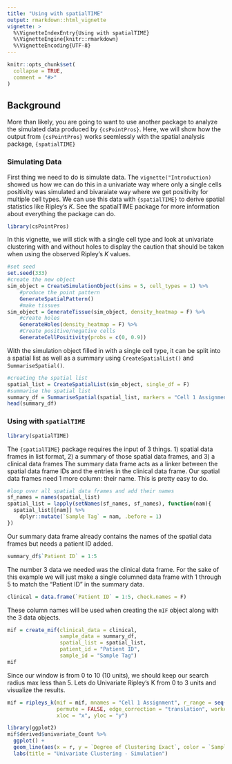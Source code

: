 ```yaml
---
title: "Using with spatialTIME"
output: rmarkdown::html_vignette
vignette: >
  %\VignetteIndexEntry{Using with spatialTIME}
  %\VignetteEngine{knitr::rmarkdown}
  %\VignetteEncoding{UTF-8}
---
```


```r
knitr::opts_chunk$set(
  collapse = TRUE,
  comment = "#>"
)
```

## Background

More than likely, you are going to want to use another package to analyze the simulated data produced by `{csPointPros}`. Here, we will show how the output from `{csPointPros}` works seemlessly with the spatial analysis package, `{spatialTIME}`

### Simulating Data

First thing we need to do is simulate data. The `vignette("Introduction)` showed us how we can do this in a univariate way where only a single cells positivity was simulated and bivaraiate way where we get positivity for multiple cell types. We can use this data with `{spatialTIME}` to derive spatial statistics like Ripley's *K*. See the spatialTIME package for more information about everything the package can do.

```r
library(csPointPros)
```


In this vignette, we will stick with a single cell type and look at univariate clustering with and without holes to display the caution that should be taken when using the observed Ripley's *K* values. 

```r
#set seed
set.seed(333)
#create the new object
sim_object = CreateSimulationObject(sims = 5, cell_types = 1) %>%
    #produce the point pattern
    GenerateSpatialPattern()
    #make tissues
sim_object = GenerateTissue(sim_object, density_heatmap = F) %>%
    #create holes
    GenerateHoles(density_heatmap = F) %>%
    #Create positive/negative cells
    GenerateCellPositivity(probs = c(0, 0.9))
```

With the simulation object filled in with a single cell type, it can be split into a spatial list as well as a summary using `CreateSpatialList()` and `SummariseSpatial()`.

```r
#creating the spatial list
spatial_list = CreateSpatialList(sim_object, single_df = F)
#summarise the spatial list
summary_df = SummariseSpatial(spatial_list, markers = "Cell 1 Assignment")
head(summary_df)
```

### Using with `spatialTIME`

```r
library(spatialTIME)
```

The `{spatialTIME}` package requires the input of 3 things. 1) spatial data frames in list format, 2) a summary of those spatial data frames, and 3) a clinical data frames The summary data frame acts as a linker between the spatial data frame IDs and the entries in the clinical data frame. Our spatial data frames need 1 more column: their name. This is pretty easy to do.

```r
#loop over all spatial data frames and add their names
sf_names = names(spatial_list)
spatial_list = lapply(setNames(sf_names, sf_names), function(nam){
  spatial_list[[nam]] %>%
    dplyr::mutate(`Sample Tag` = nam, .before = 1)
})
```

Our summary data frame already contains the names of the spatial data frames but needs a patient ID added.

```r
summary_df$`Patient ID` = 1:5
```

The number 3 data we needed was the clinical data frame. For the sake of this example we will just make a single columned data frame with 1 through 5 to match the "Patient ID" in the summary data.

```r
clinical = data.frame(`Patient ID` = 1:5, check.names = F)
```

These column names will be used when creating the `mIF` object along with the 3 data objects.

```r
mif = create_mif(clinical_data = clinical,
                 sample_data = summary_df,
                 spatial_list = spatial_list,
                 patient_id = "Patient ID",
                 sample_id = "Sample Tag")
mif
```

Since our window is from 0 to 10 (10 units), we should keep our search radius max less than 5. Lets do Univariate Ripley's K from 0 to 3 units and visualize the results.

```r
mif = ripleys_k(mif = mif, mnames = "Cell 1 Assignment", r_range = seq(0, 3, 0.1), 
                permute = FALSE, edge_correction = "translation", workers = 1,
                xloc = "x", yloc = "y")
```

```r
library(ggplot2)
mif$derived$univariate_Count %>%
  ggplot() +
  geom_line(aes(x = r, y = `Degree of Clustering Exact`, color = `Sample Tag`)) +
  labs(title = "Univariate Clustering - Simulation")
```

